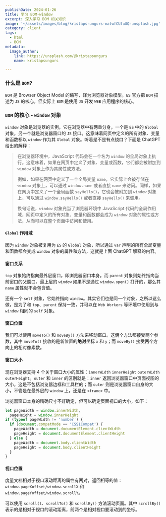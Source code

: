 ```yaml
---
publishDate: 2024-01-26
title: 学习 BOM-window
excerpt: 深入学习 BOM 相关知识
image: '~/assets/images/blog/kristaps-ungurs-matwfCUfuUQ-unsplash.jpg'
category: client
tags:
  - html
  - BOM
metadata:
  image_author:
    link: https://unsplash.com/@kristapsungurs
    name: kristapsungurs

---
```


### 什么是 `BOM`?

`BOM` 是 Browser Object Model 的缩写，译为浏览器对象模型。`ES` 官方把 `BOM` 描述为 `JS` 的核心，但实际上 `BOM` 是使用 `JS` 开发 `WEB` 应用程序的核心。

### `BOM` 的核心 - `window` 对象

`window` 对象是浏览器的实例，它在浏览器中有两重分身，一个是 `ES` 中的 `Global` 对象，另一个就是浏览器窗口的 `JS` 接口。这意味着网页中定义的所有对象、变量和函数都以 `window` 作为其 `Global` 对象。听着是不是有点绕口？下面是 ChatGPT 给出的解释：

> 在浏览器环境中，JavaScript 代码会在一个名为 `window` 的全局对象上执行。这意味着，如果在网页中定义了对象、变量或函数，它们都会被附加到 `window` 对象上作为其属性或方法。
>
> 例如，如果在网页中定义了一个全局变量 `name`，它实际上会被存储在 `window` 对象上，可以通过 `window.name` 或者直接 `name` 来访问。同样，如果在网页中定义了一个全局函数 `sayHello()`，它也会被附加到 `window` 对象上，可以通过 `window.sayHello()` 或者直接 `sayHello()` 来调用。
>
> 换句话说，`window` 对象充当了浏览器环境中 JavaScript 代码的全局作用域，网页中定义的所有对象、变量和函数都会成为 `window` 对象的属性或方法，从而可以在整个页面中访问和使用。

#### `Global` 作用域

因为 `window` 对象被复用为 `ES` 的 `Global` 对象，所以通过 `var` 声明的所有全局变量和函数都会变成 `window` 对象的属性和方法，这就是上面 ChatGPT 解释的内容。

#### 窗口关系

`top` 对象始终指向最外层窗口，即浏览器窗口本身。而 `parent` 对象则始终指向当前窗口的父窗口。最上层的 `window` 如果不是通过 `window.open()` 打开的，那么其 `name` 属性就不会包含值。

还有一个 `self` 对象，它始终指向 `window`。其实它们也是同一个对象，之所以这么做，是为了和 `top`、`parent` 保持一致，并可以在 `Web Workers` 等环境中使用到与 `window` 相同的 `self` 对象。

#### 窗口位置

我们可以使用 `moveTo()` 和 `moveBy()` 方法来移动窗口。这俩个方法都接受两个参数，其中 `moveTo()` 接收的是新位置的**绝对**坐标 `x` 和 `y`；而 `moveBy()` 接受两个方向上的相对像素数。

#### 窗口大小

现在浏览器支持 4 个关于窗口大小的属性：`innerWidth` `innerHeight` `outerWidth` `outerHeight`。`outer` 和 `inner` 的区别就是：`inner` 返回浏览器窗口中页面视图的大小，这是不包括浏览器边框和工具栏的；而 `outer` 则是浏览器窗口自身的大小，不管是在最外层的 `window` 上，还是在 `<frame>` 中。

浏览器窗口本身的精确尺寸不好确定，但可以确定页面视口的大小，如下：

```javascript
let pageWidth = window.innerWidth,
  pageHeight = window.innerHeight
if (typeof pageWidth != 'number') {
  if (document.compatMode == 'CSS1Compat') {
    pageWidth = document.documentElement.clientWidth
    pageHeight = document.documentElement.clientHeight
  } else {
    pageWidth = document.body.clientWidth
    pageHeight = document.body.clientHeight
  }
}
```

#### 视口位置

度量文档相对于视口滚动距离的属性有两对，返回相等的值：`window.pageXoffset/window.scrollX` 和 `window.pageYoffset/window.scrollY`。

可以使用 `scroll()`、`scrollTo()` 和 `scrollBy()` 方法滚动页面。其中 `scrollBy()` 表示的是相对于视口的滚动距离，前两个是相对视口要滚动到的坐标。





